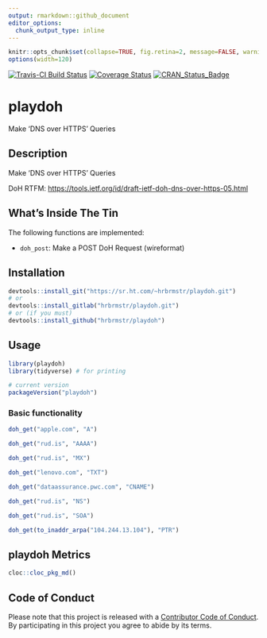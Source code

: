 ```yaml
---
output: rmarkdown::github_document
editor_options: 
  chunk_output_type: inline
---
```

```r
knitr::opts_chunk$set(collapse=TRUE, fig.retina=2, message=FALSE, warning=FALSE)
options(width=120)
```

[![Travis-CI Build Status](https://travis-ci.org/hrbrmstr/playdoh.svg?branch=master)](https://travis-ci.org/hrbrmstr/playdoh) 
[![Coverage Status](https://codecov.io/gh/hrbrmstr/playdoh/branch/master/graph/badge.svg)](https://codecov.io/gh/hrbrmstr/playdoh)
[![CRAN_Status_Badge](http://www.r-pkg.org/badges/version/playdoh)](https://cran.r-project.org/package=playdoh)

# playdoh

Make 'DNS over HTTPS' Queries

## Description

Make 'DNS over HTTPS' Queries

DoH RTFM: <https://tools.ietf.org/id/draft-ietf-doh-dns-over-https-05.html>

## What's Inside The Tin

The following functions are implemented:

- `doh_post`: Make a POST DoH Request (wireformat)

## Installation

```r
devtools::install_git("https://sr.ht.com/~hrbrmstr/playdoh.git")
# or
devtools::install_gitlab("hrbrmstr/playdoh.git")
# or (if you must)
devtools::install_github("hrbrmstr/playdoh")
```

## Usage

```r
library(playdoh)
library(tidyverse) # for printing

# current version
packageVersion("playdoh")

```

### Basic functionality

```r
doh_get("apple.com", "A")

doh_get("rud.is", "AAAA")

doh_get("rud.is", "MX")

doh_get("lenovo.com", "TXT")

doh_get("dataassurance.pwc.com", "CNAME")

doh_get("rud.is", "NS")

doh_get("rud.is", "SOA")

doh_get(to_inaddr_arpa("104.244.13.104"), "PTR")
```

## playdoh Metrics

```r
cloc::cloc_pkg_md()
```

## Code of Conduct

Please note that this project is released with a [Contributor Code of Conduct](CONDUCT.md). 
By participating in this project you agree to abide by its terms.
